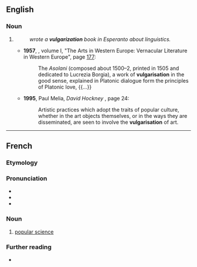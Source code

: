 ==English==

===Noun===
{{en-noun|~}}

# {{standard spelling of|vulgarization|from=non-Oxford|lang=en}}
#: ''{{w|William Edward Collinson}} wrote a '''vulgarization''' book in Esperanto about linguistics.''
#* '''1957''', ''{{w|The New Cambridge Modern History}}'', volume I, "The Arts in Western Europe: Vernacular Literature in Western Europe", page [http://books.google.com/books?id=WxU9AAAAIAAJ&q=vulgarisation&pg=PA177 177]:
#*: The ''Asolani'' (composed about 1500–2, printed in 1505 and dedicated to Lucrezia Borgia), a work of '''vulgarisation''' in the good sense, explained in Platonic dialogue form the principles of Platonic love, {{...}}
#* '''1995''', Paul Melia, ''David Hockney'' {{ISBN|0719044057}}, page 24:
#*: Artistic practices which adopt the traits of popular culture, whether in the art objects themselves, or in the ways they are disseminated, are seen to involve the '''vulgarisation''' of art.

----

==French==

===Etymology===
{{suffix|fr|vulgariser|ation}}

===Pronunciation===
* {{fr-IPA}}
* {{audio|Fr-Paris--vulgarisation.ogg|Audio (Paris)|lang=fr}}
* {{audio|LL-Q150 (fra)-WikiLucas00-vulgarisation.wav|Audio|lang=fr}}

===Noun===
{{fr-noun|f}}

# [[popular science]]

===Further reading===
* {{R:TLFi}}